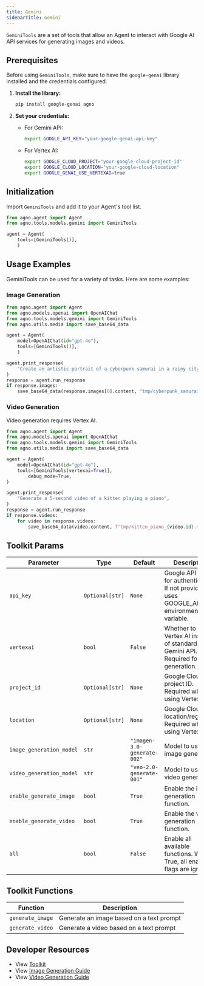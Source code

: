 ```yaml
---
title: Gemini
sidebarTitle: Gemini
---
```


`GeminiTools` are a set of tools that allow an Agent to interact with Google AI API services for generating images and videos.

## Prerequisites

Before using `GeminiTools`, make sure to have the `google-genai` library installed and the credentials configured.

1. **Install the library:**
   ```bash
   pip install google-genai agno
   ```

2. **Set your credentials:**
   - For Gemini API:
     ```bash
     export GOOGLE_API_KEY="your-google-genai-api-key"
     ```
   - For Vertex AI:
     ```bash
     export GOOGLE_CLOUD_PROJECT="your-google-cloud-project-id"
     export GOOGLE_CLOUD_LOCATION="your-google-cloud-location"
     export GOOGLE_GENAI_USE_VERTEXAI=true
     ```

## Initialization

Import `GeminiTools` and add it to your Agent's tool list.

```python
from agno.agent import Agent
from agno.tools.models.gemini import GeminiTools

agent = Agent(
    tools=[GeminiTools()],
    )
```

## Usage Examples

GeminiTools can be used for a variety of tasks. Here are some examples:
### Image Generation

```python image_generation_agent.py
from agno.agent import Agent
from agno.models.openai import OpenAIChat
from agno.tools.models.gemini import GeminiTools
from agno.utils.media import save_base64_data

agent = Agent(
    model=OpenAIChat(id="gpt-4o"),
    tools=[GeminiTools()],
    )

agent.print_response(
    "Create an artistic portrait of a cyberpunk samurai in a rainy city",
)
response = agent.run_response
if response.images:
    save_base64_data(response.images[0].content, "tmp/cyberpunk_samurai.png")
```

### Video Generation

<Note>
Video generation requires Vertex AI.
</Note>

```python video_generation_agent.py
from agno.agent import Agent
from agno.models.openai import OpenAIChat
from agno.tools.models.gemini import GeminiTools
from agno.utils.media import save_base64_data

agent = Agent(
    model=OpenAIChat(id="gpt-4o"),
    tools=[GeminiTools(vertexai=True)],
        debug_mode=True,
)

agent.print_response(
    "Generate a 5-second video of a kitten playing a piano",
)
response = agent.run_response
if response.videos:
    for video in response.videos:
        save_base64_data(video.content, f"tmp/kitten_piano_{video.id}.mp4")
```

## Toolkit Params

| Parameter                  | Type           | Default                      | Description                                                                                     |
| -------------------------- | -------------- | ---------------------------- | ----------------------------------------------------------------------------------------------- |
| `api_key`                  | `Optional[str]`| `None`                       | Google API key for authentication. If not provided, uses GOOGLE_API_KEY environment variable. |
| `vertexai`                 | `bool`         | `False`                      | Whether to use Vertex AI instead of standard Gemini API. Required for video generation.        |
| `project_id`               | `Optional[str]`| `None`                       | Google Cloud project ID. Required when using Vertex AI.                                        |
| `location`                 | `Optional[str]`| `None`                       | Google Cloud location/region. Required when using Vertex AI.                                   |
| `image_generation_model`   | `str`          | `"imagen-3.0-generate-002"`  | Model to use for image generation.                                                              |
| `video_generation_model`   | `str`          | `"veo-2.0-generate-001"`     | Model to use for video generation.                                                              |
| `enable_generate_image`    | `bool`         | `True`                       | Enable the image generation function.                                                           |
| `enable_generate_video`    | `bool`         | `True`                       | Enable the video generation function.                                                           |
| `all`                      | `bool`         | `False`                      | Enable all available functions. When True, all enable flags are ignored.                       |

## Toolkit Functions

| Function         | Description                                                                                 |
| ---------------- | ------------------------------------------------------------------------------------------- |
| `generate_image` | Generate an image based on a text prompt
| `generate_video` | Generate a video based on a text prompt

## Developer Resources

- View [Toolkit](https://github.com/agno-agi/agno/blob/main/libs/agno/agno/tools/models/gemini.py)
- View [Image Generation Guide](https://ai.google.dev/gemini-api/docs/image-generation)
- View [Video Generation Guide](https://ai.google.dev/gemini-api/docs/video)
